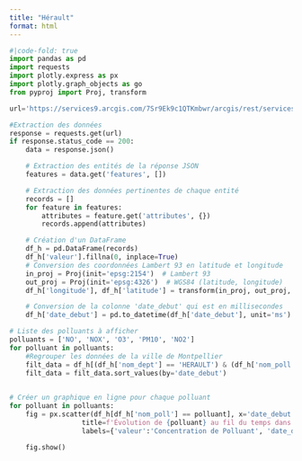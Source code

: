 ```yaml
---
title: "Hérault"
format: html
---
```

```python
#|code-fold: true
import pandas as pd
import requests
import plotly.express as px
import plotly.graph_objects as go
from pyproj import Proj, transform

url='https://services9.arcgis.com/7Sr9Ek9c1QTKmbwr/arcgis/rest/services/mesures_occitanie_annuelle_poll_princ/FeatureServer/0/query?where=1%3D1&outFields=nom_dept,nom_com,insee_com,nom_station,nom_poll,valeur,unite,date_debut,x_l93,y_l93&outSR=4326&f=json'

#Extraction des données
response = requests.get(url)
if response.status_code == 200:
    data = response.json()

    # Extraction des entités de la réponse JSON
    features = data.get('features', [])

    # Extraction des données pertinentes de chaque entité
    records = []
    for feature in features:
        attributes = feature.get('attributes', {})
        records.append(attributes)

    # Création d'un DataFrame
    df_h = pd.DataFrame(records)
    df_h['valeur'].fillna(0, inplace=True)
    # Conversion des coordonnées Lambert 93 en latitude et longitude
    in_proj = Proj(init='epsg:2154')  # Lambert 93
    out_proj = Proj(init='epsg:4326')  # WGS84 (latitude, longitude)
    df_h['longitude'], df_h['latitude'] = transform(in_proj, out_proj, df_h['x_l93'].values, df_h['y_l93'].values)

    # Conversion de la colonne 'date_debut' qui est en millisecondes
    df_h['date_debut'] = pd.to_datetime(df_h['date_debut'], unit='ms')

# Liste des polluants à afficher
polluants = ['NO', 'NOX', 'O3', 'PM10', 'NO2']
for polluant in polluants:
    #Regrouper les données de la ville de Montpellier
    filt_data = df_h[(df_h['nom_dept'] == 'HERAULT') & (df_h['nom_poll'] == polluant)]
    filt_data = filt_data.sort_values(by='date_debut')
    

# Créer un graphique en ligne pour chaque polluant
for polluant in polluants:
    fig = px.scatter(df_h[df_h['nom_poll'] == polluant], x='date_debut', y='valeur', 
                  title=f'Évolution de {polluant} au fil du temps dans le département Hérault',
                  labels={'valeur':'Concentration de Polluant', 'date_debut': 'Date'})

    fig.show()
```


